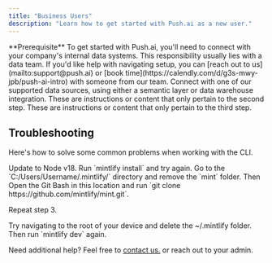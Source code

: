 ```yaml
---
title: "Business Users"
description: "Learn how to get started with Push.ai as a new user."
---
```


<Info>
  **Prerequisite** To get started with Push.ai, you'll need to connect with your
  company's internal data systems. This responsibility usually lies with a data
  team. If you'd like help with navigating setup, you can [reach out to
  us](mailto:support@push.ai) or [book
  time](https://calendly.com/d/g3s-mwy-jpb/push-ai-intro) with someone from our
  team.
</Info>

<Steps>
  <Step title="Create an account using your company email">
    Connect with one of our supported data sources, using either a semantic
    layer or data warehouse integration.
  </Step>
  <Step title="Enter your user details and connect your Slack user">
    These are instructions or content that only pertain to the second step.
  </Step>
  <Step title="Subscribe to Business Objects">
    These are instructions or content that only pertain to the third step.
  </Step>
</Steps>

## Troubleshooting

Here's how to solve some common problems when working with the CLI.

<AccordionGroup>
  <Accordion title="Mintlify is not loading">
    Update to Node v18. Run `mintlify install` and try again.
  </Accordion>
  <Accordion title="No such file or directory on Windows">
Go to the `C:/Users/Username/.mintlify/` directory and remove the `mint`
folder. Then Open the Git Bash in this location and run `git clone
https://github.com/mintlify/mint.git`.

Repeat step 3.

  </Accordion>
  <Accordion title="Getting an unknown error">
    Try navigating to the root of your device and delete the ~/.mintlify folder.
    Then run `mintlify dev` again.
  </Accordion>
</AccordionGroup>

Need additional help? Feel free to [contact us.](mailto:support@push.ai) or reach out to your admin.
